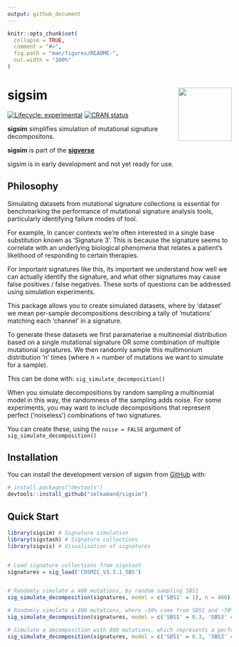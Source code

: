 ```yaml
---
output: github_document
---
```


<!-- README.md is generated from README.Rmd. Please edit that file -->

```r
knitr::opts_chunk$set(
  collapse = TRUE,
  comment = "#>",
  fig.path = "man/figures/README-",
  out.width = "100%"
)
```

# sigsim <img src="man/figures/sigsim_hex_96dpi.png" align="right" height="120" />

<!-- badges: start -->
[![Lifecycle: experimental](https://img.shields.io/badge/lifecycle-experimental-orange.svg)](https://lifecycle.r-lib.org/articles/stages.html#experimental)
[![CRAN status](https://www.r-pkg.org/badges/version/sigsim)](https://CRAN.R-project.org/package=sigsim)
<!-- badges: end -->

**sigsim** simplifies simulation of mutational signature decompositons. 

**sigsim** is part of the [**sigverse**](https://github.com/selkamand/sigverse)

sigsim is in early development and not yet ready for use.

## Philosophy

Simulating datasets from mutational signature collections is essential for benchmarking the performance of mutational signature analysis tools, particularly identifying failure modes of tool.

For example, In cancer contexts we're often interested in a single base substitution known as 'Signature 3'. This is because the signature seems to correlate with an underlying biological phenomena that relates a patient's likelihood of responding to certain therapies.

For important signatures like this, its important we understand how well we can actually identify the signature, and what other signatures may cause false positives / false negatives. These sorts of questions can be addressed using simulation experiments.


This package allows you to create simulated datasets, where by 'dataset' we mean per-sample decompositions describing a tally of 'mutations' matching each 'channel' in a signature.

To generate these datasets we first paramaterise a multinomial distribution based on a single mutational signature OR some combination of multiple mutational signatures. We then randomly sample this multimonium distribution 'n' times (where n = number of mutations we want to simulate for a sample).

This can be done with: `sig_simulate_decomposition()`

When you simulate decompositions by random sampling a multinomial model in this way, the randomness of the sampling adds noise. For some experiments, you may want to include decompositions that represent perfect ('noiseless') combinations of two signatures.

You can create these, using the `noise = FALSE` argument of `sig_simulate_decomposition()`


## Installation

You can install the development version of sigsim from [GitHub](https://github.com/) with:

``` r
# install.packages("devtools")
devtools::install_github("selkamand/sigsim")
```

## Quick Start


```r
library(sigsim) # Signature simulation
library(sigstash) # Signature collections
library(sigvis) # Visualisation of signatures


# Load signature collections from sigstash
signatures = sig_load('COSMIC_V3.3.1_SBS')


# Randomly simulate a 400 mutations, by random sampling SBS1
sig_simulate_decomposition(signatures, model = c('SBS1' = 1), n = 400)

# Randomly simulate a 400 mutations, where ~30% come from SBS1 and ~70% come from SBS3
sig_simulate_decomposition(signatures, model = c('SBS1' = 0.3, 'SBS3' = 0.7), n = 400)

# Simulate a decomposition with 400 mutations, which represents a perfect addition of 30% SBS1 and 70% SBS3
sig_simulate_decomposition(signatures, model = c('SBS1' = 0.3, 'SBS3' = 0.7), n = 400, noise = FALSE)
```
